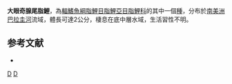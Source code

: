 {{Speciesbox 
| taxon = Xenurobrycon macropus
| status = NE
| status_system = IUCN3.1
| authority =  [[Myers|Myers]] & [[Miranda_Ribeiro|Miranda Ribeiro]], 1945
| synonyms = 
}}
'''大眼奇腺尾脂鯉'''，為[[輻鰭魚綱|輻鰭魚綱]][[脂鯉目|脂鯉目]][[脂鯉亞目|脂鯉亞目]][[脂鯉科|脂鯉科]]的其中一個[[種|種]]，分布於[[南美洲|南美洲]][[巴拉圭河|巴拉圭河]]流域，體長可達2公分，棲息在底中層水域，生活習性不明。

==参考文献==
{{refbegin}}
*{{FishBase_species|genus=Xenurobrycon|species=macropus|year=2014|month=1}}
{{refend}}

{{Taxonbar|from=Q5536295}}

[[Category:奇腺尾脂鯉屬|D]]
[[Category:1945年描述的鱼类|D]]


{{魚類小作品}}